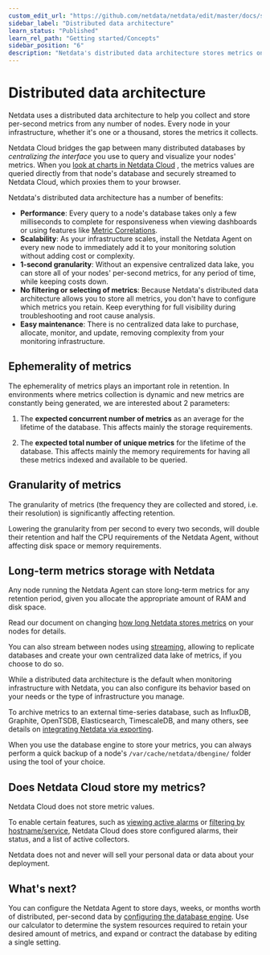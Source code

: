 ```yaml
---
custom_edit_url: "https://github.com/netdata/netdata/edit/master/docs/store/distributed-data-architecture.md"
sidebar_label: "Distributed data architecture"
learn_status: "Published"
learn_rel_path: "Getting started/Concepts"
sidebar_position: "6"
description: "Netdata's distributed data architecture stores metrics on individual nodes for high performance and scalability using all your granular metrics."
---
```



# Distributed data architecture

Netdata uses a distributed data architecture to help you collect and store per-second metrics from any number of nodes.
Every node in your infrastructure, whether it's one or a thousand, stores the metrics it collects.

Netdata Cloud bridges the gap between many distributed databases by _centralizing the interface_ you use to query and
visualize your nodes' metrics. When you [look at charts in Netdata Cloud](https://github.com/netdata/netdata/blob/master/docs/visualize/interact-dashboards-charts.md)
, the metrics values are queried directly from that node's database and securely streamed to Netdata Cloud, which
proxies them to your browser.

Netdata's distributed data architecture has a number of benefits:

- **Performance**: Every query to a node's database takes only a few milliseconds to complete for responsiveness when
  viewing dashboards or using features
  like [Metric Correlations](/docs/nightly/troubleshooting-and-machine-learning/metric-correlations).
- **Scalability**: As your infrastructure scales, install the Netdata Agent on every new node to immediately add it to
  your monitoring solution without adding cost or complexity.
- **1-second granularity**: Without an expensive centralized data lake, you can store all of your nodes' per-second
  metrics, for any period of time, while keeping costs down.
- **No filtering or selecting of metrics**: Because Netdata's distributed data architecture allows you to store all
  metrics, you don't have to configure which metrics you retain. Keep everything for full visibility during
  troubleshooting and root cause analysis.
- **Easy maintenance**: There is no centralized data lake to purchase, allocate, monitor, and update, removing
  complexity from your monitoring infrastructure.

## Ephemerality of metrics

The ephemerality of metrics plays an important role in retention. In environments where metrics collection is dynamic and
new metrics are constantly being generated, we are interested about 2 parameters:

1. The **expected concurrent number of metrics** as an average for the lifetime of the database. This affects mainly the
   storage requirements.

2. The **expected total number of unique metrics** for the lifetime of the database. This affects mainly the memory
   requirements for having all these metrics indexed and available to be queried.

## Granularity of metrics

The granularity of metrics (the frequency they are collected and stored, i.e. their resolution) is significantly
affecting retention.

Lowering the granularity from per second to every two seconds, will double their retention and half the CPU requirements
of the Netdata Agent, without affecting disk space or memory requirements.

## Long-term metrics storage with Netdata

Any node running the Netdata Agent can store long-term metrics for any retention period, given you allocate the
appropriate amount of RAM and disk space.

Read our document on changing [how long Netdata stores metrics](/docs/nightly/deployment-in-production/metric-retention---database/change-how-long-netdata-stores-metrics) on your nodes for
details.

You can also stream between nodes using [streaming](/docs/nightly/deployment-in-production/streaming-and-replication), allowing to replicate databases and create
your own centralized data lake of metrics, if you choose to do so.

While a distributed data architecture is the default when monitoring infrastructure with Netdata, you can also configure
its behavior based on your needs or the type of infrastructure you manage.

To archive metrics to an external time-series database, such as InfluxDB, Graphite, OpenTSDB, Elasticsearch,
TimescaleDB, and many others, see details on [integrating Netdata via exporting](/docs/nightly/exporting-data).

When you use the database engine to store your metrics, you can always perform a quick backup of a node's
`/var/cache/netdata/dbengine/` folder using the tool of your choice.

## Does Netdata Cloud store my metrics?

Netdata Cloud does not store metric values.

To enable certain features, such as [viewing active alarms](/docs/nightly/alerts-and-notifications/view-active-health-alarms)
or [filtering by hostname/service](https://learn.netdata.cloud/docs/cloud/war-rooms#node-filter), Netdata Cloud does
store configured alarms, their status, and a list of active collectors.

Netdata does not and never will sell your personal data or data about your deployment.

## What's next?

You can configure the Netdata Agent to store days, weeks, or months worth of distributed, per-second data by
[configuring the database engine](/docs/nightly/deployment-in-production/metric-retention---database/change-how-long-netdata-stores-metrics). Use our calculator to determine the system
resources required to retain your desired amount of metrics, and expand or contract the database by editing a single
setting.



